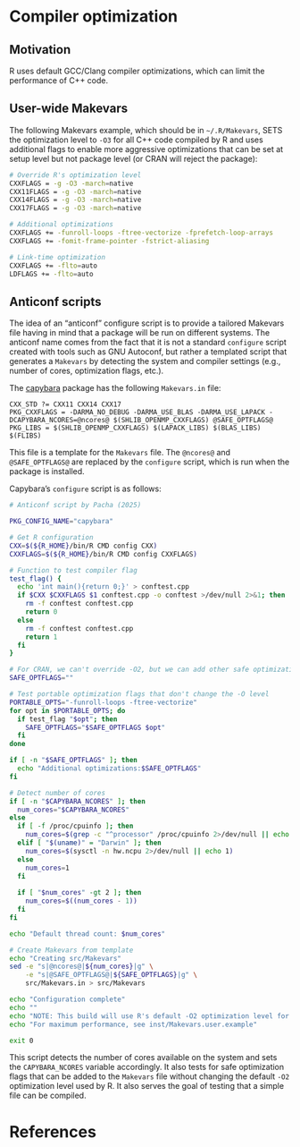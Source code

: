 # Compiler optimization

## Motivation

R uses default GCC/Clang compiler optimizations, which can limit the performance of C++ code. 

## User-wide Makevars

The following Makevars example, which should be in `~/.R/Makevars`, SETS the optimization level to `-O3` for all C++ code compiled by R and uses additional flags to enable more aggressive optimizations that can be set at setup level but not package level (or CRAN will reject the package):

```bash
# Override R's optimization level
CXXFLAGS = -g -O3 -march=native
CXX11FLAGS = -g -O3 -march=native
CXX14FLAGS = -g -O3 -march=native
CXX17FLAGS = -g -O3 -march=native

# Additional optimizations
CXXFLAGS += -funroll-loops -ftree-vectorize -fprefetch-loop-arrays
CXXFLAGS += -fomit-frame-pointer -fstrict-aliasing

# Link-time optimization
CXXFLAGS += -flto=auto
LDFLAGS += -flto=auto
```

## Anticonf scripts

The idea of an "anticonf" configure script is to provide a tailored Makevars file having in mind that a package will be run on different systems. The anticonf name comes from the fact that it is not a standard `configure` script created with tools such as GNU Autoconf, but rather a templated script that generates a `Makevars` by detecting the system and compiler settings (e.g., number of cores, optimization flags, etc.).

The [capybara](https://github.com/pachadotdev/capybara) package has the following `Makevars.in` file:

```make
CXX_STD ?= CXX11 CXX14 CXX17
PKG_CXXFLAGS = -DARMA_NO_DEBUG -DARMA_USE_BLAS -DARMA_USE_LAPACK -DCAPYBARA_NCORES=@ncores@ $(SHLIB_OPENMP_CXXFLAGS) @SAFE_OPTFLAGS@
PKG_LIBS = $(SHLIB_OPENMP_CXXFLAGS) $(LAPACK_LIBS) $(BLAS_LIBS) $(FLIBS)
```

This file is a template for the `Makevars` file. The `@ncores@` and `@SAFE_OPTFLAGS@` are replaced by the `configure` script, which is run when the package is installed.

Capybara's `configure` script is as follows:

```bash
# Anticonf script by Pacha (2025)

PKG_CONFIG_NAME="capybara"

# Get R configuration
CXX=$(${R_HOME}/bin/R CMD config CXX)
CXXFLAGS=$(${R_HOME}/bin/R CMD config CXXFLAGS)

# Function to test compiler flag
test_flag() {
  echo 'int main(){return 0;}' > conftest.cpp
  if $CXX $CXXFLAGS $1 conftest.cpp -o conftest >/dev/null 2>&1; then
    rm -f conftest conftest.cpp
    return 0
  else
    rm -f conftest conftest.cpp
    return 1
  fi
}

# For CRAN, we can't override -O2, but we can add other safe optimizations
SAFE_OPTFLAGS=""

# Test portable optimization flags that don't change the -O level
PORTABLE_OPTS="-funroll-loops -ftree-vectorize"
for opt in $PORTABLE_OPTS; do
  if test_flag "$opt"; then
    SAFE_OPTFLAGS="$SAFE_OPTFLAGS $opt"
  fi
done

if [ -n "$SAFE_OPTFLAGS" ]; then
  echo "Additional optimizations:$SAFE_OPTFLAGS"
fi

# Detect number of cores
if [ -n "$CAPYBARA_NCORES" ]; then
  num_cores="$CAPYBARA_NCORES"
else
  if [ -f /proc/cpuinfo ]; then
    num_cores=$(grep -c "^processor" /proc/cpuinfo 2>/dev/null || echo 1)
  elif [ "$(uname)" = "Darwin" ]; then
    num_cores=$(sysctl -n hw.ncpu 2>/dev/null || echo 1)
  else
    num_cores=1
  fi
  
  if [ "$num_cores" -gt 2 ]; then
    num_cores=$((num_cores - 1))
  fi
fi

echo "Default thread count: $num_cores"

# Create Makevars from template
echo "Creating src/Makevars"
sed -e "s|@ncores@|${num_cores}|g" \
    -e "s|@SAFE_OPTFLAGS@|${SAFE_OPTFLAGS}|g" \
    src/Makevars.in > src/Makevars

echo "Configuration complete"
echo ""
echo "NOTE: This build will use R's default -O2 optimization level for CRAN compliance."
echo "For maximum performance, see inst/Makevars.user.example"

exit 0
```

This script detects the number of cores available on the system and sets the `CAPYBARA_NCORES` variable accordingly. It also tests for safe optimization flags that can be added to the `Makevars` file without changing the default `-O2` optimization level used by R. It also serves the goal of testing that a simple file can be compiled.

# References

